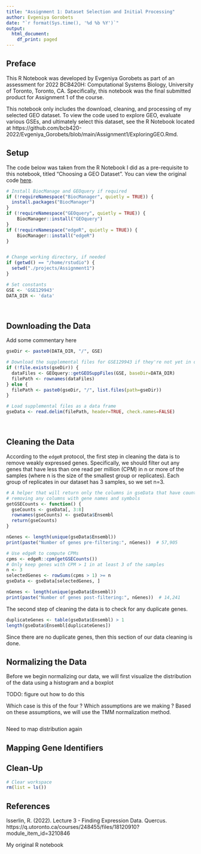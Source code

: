 ```yaml
---
title: "Assignment 1: Dataset Selection and Initial Processing"
author: Evgeniya Gorobets
date: "`r format(Sys.time(), '%d %b %Y')`"
output:
  html_document:
    df_print: paged
---
```


## Preface

This R Notebook was developed by Evgeniya Gorobets as part of an assessment for 
2022 BCB420H: Computational Systems Biology, University of Toronto, Toronto, CA.
Specifically, this notebook was the final submitted product for Assignment 1 
of the course.

This notebook only includes the download, cleaning, and processing of my 
selected GEO dataset. To view the code used to explore GEO, evaluate various 
GSEs, and ultimately select this dataset, see the R Notebook located at 
https://github.com/bcb420-2022/Evgeniya_Gorobets/blob/main/Assignment1/ExploringGEO.Rmd.

## Setup

The code below was taken from the R Notebook I did as a pre-requisite to this 
notebook, titled "Choosing a GEO Dataset". You can view the original code 
[here](https://github.com/bcb420-2022/Evgeniya_Gorobets/blob/main/Assignment1/ExploringGEO.Rmd).

```r
# Install BiocManage and GEOquery if required
if (!requireNamespace("BiocManager", quietly = TRUE)) {
  install.packages("BiocManager")
}
if (!requireNamespace("GEOquery", quietly = TRUE)) {
    BiocManager::install("GEOquery")
}
if (!requireNamespace("edgeR", quietly = TRUE)) {
    BiocManager::install("edgeR")
}


# Change working directory, if needed
if (getwd() == "/home/rstudio") {
  setwd("./projects/Assignment1")
}

# Set constants
GSE <- 'GSE129943'
DATA_DIR <- 'data'
```

<br/>

## Downloading the Data

Add some commentary here

```r
gseDir <- paste0(DATA_DIR, "/", GSE)

# Download the supplemental files for GSE129943 if they're not yet in data dir
if (!file.exists(gseDir)) {
  dataFiles <- GEOquery::getGEOSuppFiles(GSE, baseDir=DATA_DIR)
  filePath <- rownames(dataFiles)
} else {
  filePath <- paste0(gseDir, "/", list.files(path=gseDir))
}

# Load supplemental files as a data frame
gseData <- read.delim(filePath, header=TRUE, check.names=FALSE)
```

<br/>

## Cleaning the Data

According to the `edgeR` protocol, the first step in cleaning the data is to 
remove weakly expressed genes. Specifically, we should filter out any genes 
that have less than one read per million (CPM) in n or more of the samples 
(where n is the size of the smallest group or replicates). Each group of 
replicates in our dataset has 3 samples, so we set n=3.

```r
# A helper that will return only the columns in gseData that have count data, 
# removing any columns with gene names and symbols
getGSECounts <- function() {
  gseCounts <- gseData[, 3:8]
  rownames(gseCounts) <- gseData$Ensembl
  return(gseCounts)
}

nGenes <- length(unique(gseData$Ensembl))
print(paste("Number of genes pre-filtering:", nGenes))  # 57,905

# Use edgeR to compute CPMs
cpms <- edgeR::cpm(getGSECounts())
# Only keep genes with CPM > 1 in at least 3 of the samples
n <- 3
selectedGenes <- rowSums(cpms > 1) >= n
gseData <- gseData[selectedGenes, ]

nGenes <- length(unique(gseData$Ensembl))
print(paste("Number of genes post-filtering:", nGenes))  # 14,241
```

The second step of cleaning the data is to check for any duplicate genes.

```r
duplicateGenes <- table(gseData$Ensembl) > 1
length(gseData$Ensembl[duplicateGenes])
```
Since there are no duplicate genes, then this section of our data cleaning is 
done.
<br/>

## Normalizing the Data

Before we begin normalizing our data, we will first visualize the distribution 
of the data using a histogram and a boxplot

TODO: figure out how to do this

Which case is this of the four ? 
Which assumptions are we making ?
Based on these assumptions, we will use the TMM normalization method.

```r

```


Need to map distribution again

## Mapping Gene Identifiers


## Clean-Up

```r
# Clear workspace
rm(list = ls())
```

## References

Isserlin, R. (2022). Lecture 3 - Finding Expression Data. Quercus.
https://q.utoronto.ca/courses/248455/files/18120910?module_item_id=3210846

My original R notebook

